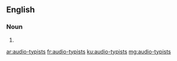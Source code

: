 ==English==

===Noun===
{{head|en|plural}}

# {{plural of|audio-typist|lang=en|nocat=1}}

[[ar:audio-typists]]
[[fr:audio-typists]]
[[ku:audio-typists]]
[[mg:audio-typists]]